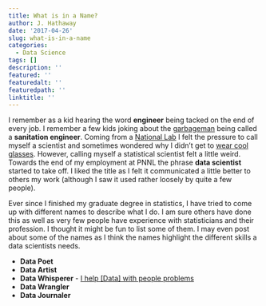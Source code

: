 ```yaml
---
title: What is in a Name?
author: J. Hathaway
date: '2017-04-26'
slug: what-is-in-a-name
categories:
  - Data Science
tags: []
description: ''
featured: ''
featuredalt: ''
featuredpath: ''
linktitle: ''
---
```


I remember as a kid hearing the word **engineer** being tacked on the end of every job. I remember a few kids joking about the [garbageman](https://en.wikipedia.org/wiki/Waste_collector){target="blank"} being called a **sanitation engineer**. Coming from a [National Lab](http://www.pnnl.gov/){target="blank"} I felt the pressure to call myself a scientist and sometimes wondered why I didn't get to [wear cool glasses](https://www.flickr.com/photos/pnnl/4295283153/){target="blank"}. However, calling myself a statistical scientist felt a little weird.  Towards the end of my employment at PNNL the phrase **data scientist** started to take off.  I liked the title as I felt it communicated a little better to others my work (although I saw it used rather loosely by quite a few people).

Ever since I finished my graduate degree in statistics, I have tried to come up with different names to describe what I do. I am sure others have done this as well as very few people have experience with statisticians and their profession.  I thought it might be fun to list some of them.  I may even post about some of the names as I think the names highlight the different skills a data scientists needs.

* **Data Poet**
* **Data Artist**
* **Data Whisperer** - [I help [Data] with people problems](http://www.imdb.com/title/tt0119314/quotes){target="blank"}
* **Data Wrangler**
* **Data Journaler**

